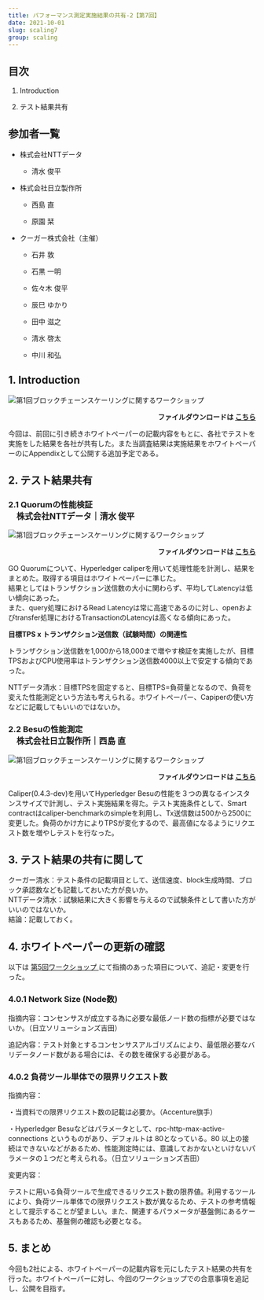 ```yaml
---
title: パフォーマンス測定実施結果の共有-2【第7回】
date: 2021-10-01
slug: scaling7
group: scaling
---
```


## 目次

1. Introduction

2. テスト結果共有

## 参加者一覧

- 株式会社NTTデータ

  - 清水 俊平

- 株式会社日立製作所

  - 西島 直

  - 原園 栞

- クーガー株式会社（主催）

  - 石井 敦

  - 石黒 一明

  - 佐々木 俊平

  - 辰巳 ゆかり

  - 田中 滋之

  - 清水 啓太

  - 中川 和弘

## 1. Introduction

![第1回ブロックチェーンスケーリングに関するワークショップ](./images/img1.jpg)

<p style="text-align: right;font-weight:bold;">
  ファイルダウンロードは
  <a href="/pdf/scaling5/2021_08_ethterakoya_5th_v002.pdf" target="_blank">
    こちら
  </a>
</p>

今回は、前回に引き続きホワイトペーパーの記載内容をもとに、各社でテストを実施をした結果を各社が共有した。また当調査結果は実施結果をホワイトペーパーのにAppendixとして公開する追加予定である。

## 2. テスト結果共有

### 2.1 Quorumの性能検証

<p style="margin-top: -1em;font-weight: bold;font-size: 1.2em;margin-left: 1em;">
 株式会社NTTデータ｜清水 俊平
</p>

![第1回ブロックチェーンスケーリングに関するワークショップ](./images/img2.jpg)

<p style="text-align: right;font-weight:bold;">
  ファイルダウンロードは
  <a
    href="/pdf/scaling5/20210825_Ethereum_Performance_Metrics.pdf"
    target="_blank"
  >
    こちら
  </a>
</p>

GO Quorumについて、Hyperledger caliperを用いて処理性能を計測し、結果をまとめた。取得する項目はホワイトペーパーに準じた。 <br/>
結果としてはトランザクション送信数の大小に関わらず、平均してLatencyは低い傾向にあった。 <br/>
また、query処理におけるRead Latencyは常に高速であるのに対し、openおよびtransfer処理におけるTransactionのLatencyは高くなる傾向にあった。

**目標TPS x トランザクション送信数（試験時間）の関連性**

トランザクション送信数を1,000から18,000まで増やす検証を実施したが、目標TPSおよびCPU使用率はトランザクション送信数4000以上で安定する傾向であった。

NTTデータ清水：目標TPSを固定すると、目標TPS=負荷量となるので、負荷を変えた性能測定という方法も考えられる。ホワイトペーパー、Capiperの使い方などに記載してもいいのではないか。

### 2.2 Besuの性能測定

<p style="margin-top: -1em;font-weight: bold;font-size: 1.2em;margin-left: 1em;">
  株式会社日立製作所｜西島 直
</p>

![第1回ブロックチェーンスケーリングに関するワークショップ](./images/img3.jpg)

<p style="text-align: right;font-weight:bold;">
  ファイルダウンロードは
  <a
    href="/pdf/scaling5/20210825_Ethereum_Performance_Metrics.pdf"
    target="_blank"
  >
    こちら
  </a>
</p>

Caliper(0.4.3-dev)を用いてHyperledger Besuの性能を３つの異なるインスタンスサイズで計測し、テスト実施結果を得た。テスト実施条件として、Smart contractはcaliper-benchmarkのsimpleを利用し、Tx送信数は500から2500に変更した。負荷のかけ方によりTPSが変化するので、最高値になるようにリクエスト数を増やしテストを行なった。

## 3. テスト結果の共有に関して

クーガー清水：テスト条件の記載項目として、送信速度、block生成時間、ブロック承認数なども記載しておいた方が良いか。 <br/>
NTTデータ清水：試験結果に大きく影響を与えるので試験条件として書いた方がいいのではないか。 <br/>
結論：記載しておく。

## 4. ホワイトペーパーの更新の確認

以下は  <a href="https://ethereum-terakoya.org/scaling/scaling5" target="_blank"> 第5回ワークショップ </a> にて指摘のあった項目について、追記・変更を行った。

### 4.0.1 Network Size (Node数)

指摘内容：コンセンサスが成立する為に必要な最低ノード数の指標が必要ではないか。（日立ソリューションズ吉田）

追記内容：テスト対象とするコンセンサスアルゴリズムにより、最低限必要なバリデータノード数がある場合には、その数を確保する必要がある。

### 4.0.2 負荷ツール単体での限界リクエスト数

指摘内容：

  ・当資料での限界リクエスト数の記載は必要か。（Accenture旗手）

  ・Hyperledger Besuなどはパラメータとして、rpc-http-max-active-connections というものがあり、デフォルトは 80となっている。80 以上の接続はできないなどがあるため、性能測定時には、意識しておかないといけないパラメータの１つだと考えられる。（日立ソリューションズ吉田）

変更内容：

  テストに用いる負荷ツールで生成できるリクエスト数の限界値。利用するツールにより、負荷ツール単体での限界リクエスト数が異なるため、テストの参考情報として提示することが望ましい。また、関連するパラメータが基盤側にあるケースもあるため、基盤側の確認も必要となる。

## 5. まとめ

今回も2社による、ホワイトペーパーの記載内容を元にしたテスト結果の共有を行った。ホワイトペーパーに対し、今回のワークショップでの合意事項を追記し、公開を目指す。